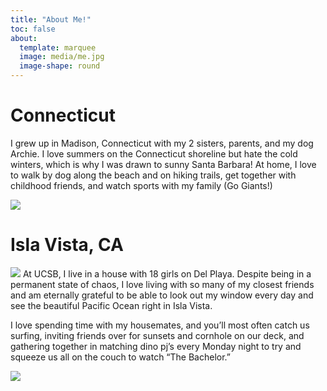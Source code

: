 ```yaml
---
title: "About Me!"
toc: false
about: 
  template: marquee
  image: media/me.jpg
  image-shape: round
---
```


# Connecticut
I grew up in Madison, Connecticut with my 2 sisters, parents, and my dog Archie. I love summers on the Connecticut shoreline but hate the cold winters, which is why I was drawn to sunny Santa Barbara! At home, I love to walk by dog along the beach and on hiking trails, get together with childhood friends, and watch sports with my family (Go Giants!)

![](media/fam.jpg)


# Isla Vista, CA 
![](media/99.jpg)
At UCSB, I live in a house with 18 girls on Del Playa. Despite being in a permanent state of chaos, I love living with so many of my closest friends and am eternally grateful to be able to look out my window every day and see the beautiful Pacific Ocean right in Isla Vista. 

I love spending time with my housemates, and you'll most often catch us surfing, inviting friends over for sunsets and cornhole on our deck, and gathering together in matching dino pj's every Monday night to try and squeeze us all on the couch to watch "The Bachelor."

![](media/dino.jpg)